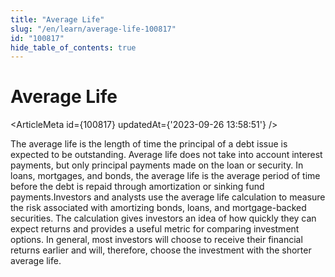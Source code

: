 ```yaml
---
title: "Average Life"
slug: "/en/learn/average-life-100817"
id: "100817"
hide_table_of_contents: true
---
```



# Average Life

<ArticleMeta id={100817} updatedAt={'2023-09-26 13:58:51'} />
<div className='border-solid border-b border-t-0 my-4 border-[var(--ifm-color-gray-300)]' />

The average life is the length of time the principal of a debt issue is expected to be outstanding. Average life does not take into account interest payments, but only principal payments made on the loan or security. In loans, mortgages, and bonds, the average life is the average period of time before the debt is repaid through amortization or sinking fund payments.Investors and analysts use the average life calculation to measure the risk associated with amortizing bonds, loans, and mortgage-backed securities. The calculation gives investors an idea of how quickly they can expect returns and provides a useful metric for comparing investment options. In general, most investors will choose to receive their financial returns earlier and will, therefore, choose the investment with the shorter average life.
